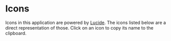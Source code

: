
<Meta title="General/03. Icons"/>

# Icons

Icons in this application are powered by [Lucide](https://lucide.dev/icons/).
The icons listed below are a direct representation of those.
Click on an icon to copy its name to the clipboard.

<IconLibrary/>
